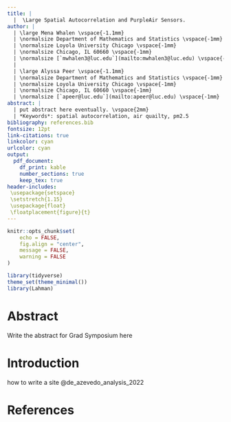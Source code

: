 ```yaml
---
title: |
  |  \Large Spatial Autocorrelation and PurpleAir Sensors. 
author: | 
  | \large Mena Whalen \vspace{-1.1mm}
  | \normalsize Department of Mathematics and Statistics \vspace{-1mm}
  | \normalsize Loyola University Chicago \vspace{-1mm}
  | \normalsize Chicago, IL 60660 \vspace{-1mm}
  | \normalsize [`mwhalen3@luc.edu`](mailto:mwhalen3@luc.edu) \vspace{-1mm}
  |
  | \large Alyssa Peer \vspace{-1.1mm}
  | \normalsize Department of Mathematics and Statistics \vspace{-1mm}
  | \normalsize Loyola University Chicago \vspace{-1mm}
  | \normalsize Chicago, IL 60660 \vspace{-1mm}
  | \normalsize [`apeer@luc.edu`](mailto:apeer@luc.edu) \vspace{-1mm}
abstract: |
  | put abstract here eventually. \vspace{2mm}
  | *Keywords*: spatial autocorrelation, air quailty, pm2.5
bibliography: references.bib
fontsize: 12pt
link-citations: true
linkcolor: cyan
urlcolor: cyan
output:
  pdf_document:
    df_print: kable
    number_sections: true
    keep_tex: true
header-includes:
 \usepackage{setspace}
 \setstretch{1.15}
 \usepackage{float}
 \floatplacement{figure}{t}
---
```


```r
knitr::opts_chunk$set(
	echo = FALSE,
	fig.align = "center",
	message = FALSE,
	warning = FALSE
)

```

```r
library(tidyverse)
theme_set(theme_minimal())
library(Lahman)
```

\newpage

# Abstract {#sec:abs}
Write the abstract for Grad Symposium here


# Introduction {#sec:intro}

how to write a site @de_azevedo_analysis_2022


# References
